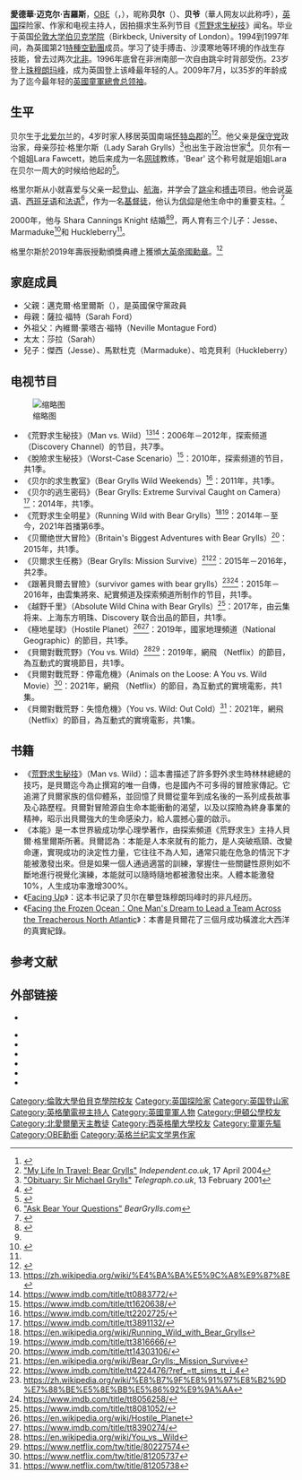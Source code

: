 {{NoteTA
|T=zh:贝尔·格里尔斯;zh-tw:貝爾·吉羅斯;zh-cn:贝尔·格里尔斯;
|1=zh-tw:貝爾·吉羅斯;zh-cn:贝尔·格里尔斯;
|2=zh-cn:荒野求生; zh-tw:荒野求生秘技; zh-hk:人在野;
|3=zh-cn:绝境求生手册; zh-tw:脫險求生秘技; zh-hk:人在絕境;
|4=zh-cn:迈克尔; zh-tw:麥可; zh-hk:米高; zh-sg:麦克;
}}
{{Infobox Person
| name        = 貝爾·吉羅斯
| image       = Coventry Scouts groups have a visit from Bear Grylls.jpg
| image_size  = 220px
| caption     = 2012年的貝爾
| birth_date  = {{Birth date and age|1974|6|7|df=yes}}
| birth_place = {{UK}}[[北愛爾蘭|北愛爾蘭]]{{link-en|多納哈迪|Donaghadee}}
| residence   = {{ENG}}泰晤士河畔的一艘驳船<ref>{{cite web |url=http://archive.thisisdorset.net/2004/4/17/68138.html |title=Who dares wins |date=2004-04-17 |work=The Echo |publisher=thisisdorset.net |accessdate=2008-07-14 |archive-url=https://web.archive.org/web/20081021111458/http://archive.thisisdorset.net/2004/4/17/68138.html |archive-date=2008-10-21 |dead-url=yes }}</ref><br>{{WALES}}威尔士{{link-en|聖杜德沃爾島|Saint Tudwal's Islands}}<ref>Hastie, Jenny, [http://www.homesandgardens.com/homes/readerslives/This_is_where_we_hide_from_the_world_article_85929.html "This is where we hide from the world"] {{Wayback|url=http://www.homesandgardens.com/homes/readerslives/This_is_where_we_hide_from_the_world_article_85929.html |date=20110808150012 }} ''homesandgardens.com'', July 2005</ref>
| alma_mater         = {{Plainlist|
*[[西英格蘭大學|西英格蘭大學]]
*[[倫敦大學伯貝克學院|倫敦大學伯貝克學院]]}}
| occupation  = 探险家、作家、电视主持人、童军总领袖、前英国[[特種空勤團|特種空勤團]]、国际演说家
| religion=基督教
| spouse      = {{marriage|Shara Cannings Knight|2000年}}
| children    = Jesse、Marmaduke<ref name="discovery">{{cite web |url=http://dsc.discovery.com/fansites/manvswild/bio/bio.html |title=Bear Grylls : Man vs. Wild |work=Discovery Channel |accessdate=2008-07-14 |archive-date=2008-07-14 |archive-url=https://web.archive.org/web/20080714025551/http://dsc.discovery.com/fansites/manvswild/bio/bio.html |dead-url=no }}</ref>和Huckleberry<ref name="celebrity-babies.com">[http://celebrity-babies.com/2009/01/15/bear-grylls-welcomes-son-huckleberry-edward-jocelyne/ Bear Grylls Welcomes Son Huckleberry] {{Wayback|url=http://celebrity-babies.com/2009/01/15/bear-grylls-welcomes-son-huckleberry-edward-jocelyne/ |date=20100217082811 }} ''Celebrity Baby Blog'', 15 January 2009</ref>
| website     = [http://www.beargrylls.com BearGrylls.com]
| footnotes   =
}}
'''愛德華·迈克尔·吉羅斯'''，[[英帝國官佐勳章|OBE]]（{{lang-en|Edward Michael Grylls}}，{{bd|1974年|6月7日|||catIdx=吉羅斯，贝尔}}），昵称'''贝尔'''（{{lang-en|Bear}}）、'''贝爷'''（華人网友以此称呼），[[英国|英国]]探险家、作家和电视主持人，因拍摄求生系列节目《[[荒野求生秘技|荒野求生秘技]]》闻名。毕业于英国[[伦敦大学伯贝克学院|伦敦大学伯贝克学院]]（Birkbeck, University of London）。1994到1997年间，為英國第21[[特種空勤團|特種空勤團]]成员。学习了徒手搏击、沙漠寒地等环境的作战生存技能，曾去过两次[[北非|北非]]。1996年底曾在非洲南部一次自由跳伞时背部受伤。23岁登上[[珠穆朗玛峰|珠穆朗玛峰]]，成为英国登上该峰最年轻的人。2009年7月，以35岁的年龄成为了迄今最年轻的[[英國童軍總會|英國童軍總會]][[總領袖_(英國童軍總會)|总领袖]]。

== 生平 ==
贝尔生于[[北爱尔兰|北爱尔兰]]的{{link-en|多納哈迪|Donaghadee}}，4岁时家人移居英国南端[[怀特岛郡|怀特岛郡]]的{{link-en|本布里奇|Bembridge}}<ref>{{cite news|url=http://www.belfasttelegraph.co.uk/sunday-life/sunday-life-reclaims-the-celebs-with-ulster-ties-14547046.html|title=Sunday Life reclaims the celebs with Ulster ties|newspaper=[[The_Belfast_Telegraph|The Belfast Telegraph]]|date=1 November 2009|accessdate=31 August 2010|archiveurl=https://web.archive.org/web/20100717045427/http://www.belfasttelegraph.co.uk/sunday-life/sunday-life-reclaims-the-celebs-with-ulster-ties-14547046.html|archivedate=2010-07-17|deadurl=no}}</ref><ref>[http://www.independent.co.uk/travel/news-and-advice/my-life-in-travel-bear-grylls-756390.html "My Life In Travel: Bear Grylls"] {{Wayback|url=http://www.independent.co.uk/travel/news-and-advice/my-life-in-travel-bear-grylls-756390.html |date=20100515145238 }} ''Independent.co.uk'', 17 April 2004</ref>。他父亲是[[英国保守党|保守党]]政治家{{tsl|en|Michael Grylls|密高·格里尔斯爵士}}，母亲莎拉·格里尔斯（Lady Sarah Grylls）<ref>[http://www.telegraph.co.uk/news/obituaries/1322322/Sir-Michael-Grylls.html "Obituary: Sir Michael Grylls"] {{Wayback|url=http://www.telegraph.co.uk/news/obituaries/1322322/Sir-Michael-Grylls.html |date=20141030125701 }} ''Telegraph.co.uk'', 13 February 2001</ref>也出生于政治世家<ref name="thepeerage">{{cite web |url=http://www.thepeerage.com/p24749.htm#i247489 |title=Person Page 24749 |work=thePeerage.com |accessdate=14 July 2008 |archiveurl=https://web.archive.org/web/20080725073715/http://www.thepeerage.com/p24749.htm#i247489 |archivedate=2008-07-25 |deadurl=no }}</ref>。贝尔有一个姐姐Lara Fawcett，她后来成为一名[[网球|网球]]教练，'Bear' 这个称号就是姐姐Lara在贝尔一周大的时候给他起的<ref>{{cite news|title=Leading questions: Bear Grylls, chief Scout|url=http://www.guardian.co.uk/society/2011/jan/12/bear-grylls-scout-association-chief-scout|work=The Guardian|location=London|date=12 January 2011|first=Jane|last=Dudman|accessdate=2014-08-08|archive-date=2012-06-16|archive-url=https://web.archive.org/web/20120616014150/http://www.guardian.co.uk/society/2011/jan/12/bear-grylls-scout-association-chief-scout|dead-url=no}}</ref>。

格里尔斯从小就喜爱与父亲一起[[登山|登山]]、[[航海|航海]]，并学会了[[跳伞|跳伞]]和[[自由搏击|搏击]]项目。他会说[[英语|英语]]、[[西班牙语|西班牙语]]和[[法语|法语]]<ref name="BGask">[http://www.beargrylls.com/index.php/ask-bear/ "Ask Bear Your Questions"] {{Wayback|url=http://www.beargrylls.com/index.php/ask-bear/ |date=20140602080926 }} ''BearGrylls.com''</ref>，作为一名[[基督徒|基督徒]]，他认为[[信仰|信仰]]是他生命中的重要支柱。<ref>{{cite web |url= http://www.alphausa.org/Groups/1000047564/Alpha_and_Bear.aspx |title= Three Videos Featuring Bear Grylls |work= Alpha USA |access-date= 2014-08-08 |archive-url= https://web.archive.org/web/20150222235933/http://www.alphausa.org/Groups/1000047564/Alpha_and_Bear.aspx |archive-date= 2015-02-22 |dead-url= yes }}</ref>

2000年，他与 Shara Cannings Knight 结婚<ref name="mensvogue p2">{{cite web |url=http://www.mensvogue.com/arts/articles/2007/08/grylls?currentPage=2 |archiveurl=https://web.archive.org/web/20080316130106/http://www.mensvogue.com/arts/articles/2007/08/grylls?currentPage=2 |archivedate=2008-03-16 |title=Out of the Wild: Bear Grylls survives the urban jungle |work=mensvogue.com |accessdate=14 July 2008 |dead-url=yes }}</ref><ref name="thepeerage"/>，两人育有三个儿子：Jesse、Marmaduke<ref name="BGbiog">{{cite web|title=Biography|url=http://www.beargrylls.com/index.php/about/about-bear/|work=BearGrylls.com|accessdate=7 February 2012|archive-date=2012-02-05|archive-url=https://web.archive.org/web/20120205145327/http://www.beargrylls.com/index.php/about/about-bear/|dead-url=yes}}</ref>和 Huckleberry<ref name="celebrity-babies.com"/>。

格里尔斯於2019年壽辰授勳頒獎典禮上獲頒[[大英帝國勳章|大英帝國勳章]]。<ref>{{London Gazette|issue=62666|supp=y|page=B12|date=8 June 2019}}</ref>

== 家庭成員 ==
* 父親：邁克爾·格里爾斯（{{tsl|en|Michael Grylls|Michael Grylls}}），是英國保守黨政員
* 母親：薩拉·福特（Sarah Ford）
* 外祖父：內維爾·蒙塔古·福特（Neville Montague Ford）
* 太太：莎拉（Sarah）
* 兒子：傑西（Jesse）、馬默杜克（Marmaduke）、哈克貝利（Huckleberry）

== 电视节目 ==
[[File:Fixed_Blade_Full_Tang_Survival_Knife.png|缩略图]]
* 《荒野求生秘技》（Man vs. Wild）<ref>https://zh.wikipedia.org/wiki/%E4%BA%BA%E5%9C%A8%E9%87%8E</ref><ref>https://www.imdb.com/title/tt0883772/</ref>：2006年－2012年，探索频道（Discovery Channel）的节目，共7季。
* 《脫險求生秘技》（Worst-Case Scenario）<ref>https://www.imdb.com/title/tt1620638/</ref>：2010年，探索频道的节目，共1季。
* 《贝尔的求生教室》（Bear Grylls Wild Weekends）<ref>https://www.imdb.com/title/tt2202725/</ref>：2011年，共1季。
* 《贝尔的逃生密码》（Bear Grylls: Extreme Survival Caught on Camera）<ref>https://www.imdb.com/title/tt3891132/</ref>：2014年，共1季。
* 《荒野求生全明星》（Running Wild with Bear Grylls）<ref>https://en.wikipedia.org/wiki/Running_Wild_with_Bear_Grylls</ref><ref>https://www.imdb.com/title/tt3816666/</ref>：2014年－至今，2021年首播第6季。
* 《贝爾绝世大冒险》（Britain's Biggest Adventures with Bear Grylls）<ref>https://www.imdb.com/title/tt14303106/</ref>：2015年，共1季。
* 《贝爾求生任務》（Bear Grylls: Mission Survive）<ref>https://en.wikipedia.org/wiki/Bear_Grylls:_Mission_Survive</ref><ref>https://www.imdb.com/title/tt4224476/?ref_=tt_sims_tt_i_4</ref>：2015年－2016年，共2季。
* 《跟著貝爾去冒險》（survivor games with bear grylls）<ref>https://zh.wikipedia.org/wiki/%E8%B7%9F%E8%91%97%E8%B2%9D%E7%88%BE%E5%8E%BB%E5%86%92%E9%9A%AA</ref><ref>https://www.imdb.com/title/tt8056258/</ref>：2015年－2016年，由雲集將來、紀實頻道及探索頻道所制作的节目，共1季。
* 《越野千里》（Absolute Wild China with Bear Grylls）<ref>https://www.imdb.com/title/tt8081052/</ref>：2017年，由云集将来、上海东方明珠、Discovery 联合出品的節目，共1季。
* 《極地星球》（Hostile Planet）<ref>https://en.wikipedia.org/wiki/Hostile_Planet</ref><ref>https://www.imdb.com/title/tt8390274/</ref>：2019年，國家地理頻道（National Geographic）的節目，共1季。
* 《貝爾對戰荒野》（You vs. Wild）<ref>https://en.wikipedia.org/wiki/You_vs._Wild</ref><ref>https://www.netflix.com/tw/title/80227574</ref>：2019年，網飛 （Netflix）的節目，為互動式的實境節目，共1季。
* 《貝爾對戰荒野：停電危機》（Animals on the Loose: A You vs. Wild Movie）<ref>https://www.netflix.com/tw/title/81205737</ref>：2021年，網飛 （Netflix）的節目，為互動式的實境電影，共1集。
* 《貝爾對戰荒野：失憶危機》（You vs. Wild: Out Cold）<ref>https://www.netflix.com/tw/title/81205738</ref>：2021年，網飛 （Netflix）的節目，為互動式的實境電影，共1集。

== 书籍 ==
* 《[[荒野求生秘技|荒野求生秘技]]》（Man vs. Wild）：這本書描述了許多野外求生時林林總總的技巧，是貝爾迄今為止撰寫的唯一自傳，也是國內不可多得的冒險家傳記。它追溯了貝爾家族的信仰體系，並回憶了貝爾從童年到成名後的一系列成長故事及心路歷程。貝爾對冒險源自生命本能衝動的渴望，以及以探險為終身事業的精神，昭示出貝爾強大的生命感染力，給人震撼心靈的啟示。
* 《本能》是一本世界級成功學心理學著作，由探索頻道《荒野求生》主持人貝爾·格里爾斯所著。貝爾認為：本能是人本來就有的能力，是人突破瓶頸、改變命運，實現成功的決定性力量，它往往不為人知，通常只能在危急的情況下才能被激發出來。但是如果一個人通過適當的訓練，掌握住一些關鍵性原則如不斷地進行視覺化演練，本能就可以隨時隨地都被激發出來。人體本能激發10%，人生成功率激增300%。
* 《[[Facing_Up|Facing Up]]》：这本书记录了贝尔在攀登珠穆朗玛峰时的非凡经历。
* 《[[Facing_the_Frozen_Ocean：One_Man's_Dream_to_Lead_a_Team_Across_the_Treacherous_North_Atlantic|Facing the Frozen Ocean：One Man's Dream to Lead a Team Across the Treacherous North Atlantic]]》：本書是貝爾花了三個月成功橫渡北大西洋的真實紀錄。

== 参考文献 ==
{{reflist}}

== 外部链接 ==
{{commons category|Bear Grylls}}
* {{Official|http://beargrylls.com}}{{en icon}}

* {{twitter|BearGrylls}}
* {{facebook|RealBearGrylls}}
* {{YouTube|user=beargryllsweb}}
* {{Instagram|beargrylls}}
* {{Sinaweibo|beargryllsinchina}}
* {{Bilibili|user=515015078}}

{{Scouting}}
{{Authority control}}

{{DEFAULTSORT:Grylls, Bear}}
[[Category:倫敦大學伯貝克學院校友|Category:倫敦大學伯貝克學院校友]]
[[Category:英国探险家|Category:英国探险家]]
[[Category:英国登山家|Category:英国登山家]]
[[Category:英格蘭電視主持人|Category:英格蘭電視主持人]]
[[Category:英國童軍人物|Category:英國童軍人物]]
[[Category:伊頓公學校友|Category:伊頓公學校友]]
[[Category:北愛爾蘭天主教徒|Category:北愛爾蘭天主教徒]]
[[Category:西英格蘭大學校友|Category:西英格蘭大學校友]]
[[Category:童軍先驅|Category:童軍先驅]]
[[Category:OBE勳銜|Category:OBE勳銜]]
[[Category:英格兰纪实文学男作家|Category:英格兰纪实文学男作家]]